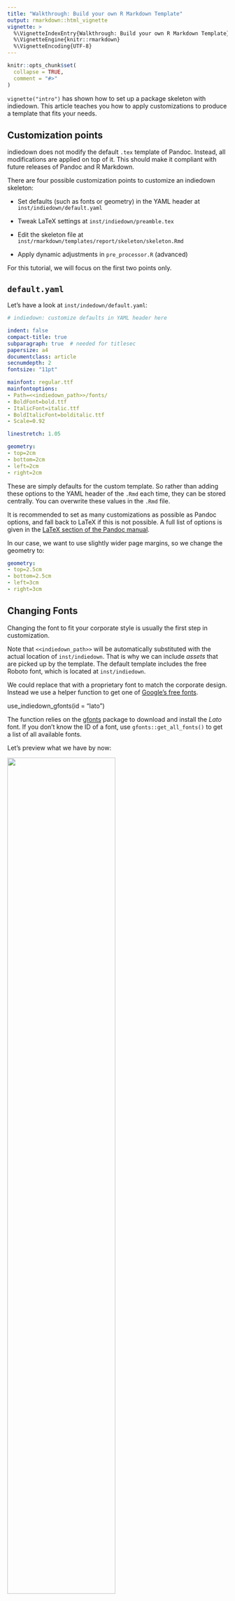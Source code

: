```yaml
---
title: "Walkthrough: Build your own R Markdown Template"
output: rmarkdown::html_vignette
vignette: >
  %\VignetteIndexEntry{Walkthrough: Build your own R Markdown Template}
  %\VignetteEngine{knitr::rmarkdown}
  %\VignetteEncoding{UTF-8}
---
```


```r
knitr::opts_chunk$set(
  collapse = TRUE,
  comment = "#>"
)
```

`vignette("intro")` has shown how to set up a package skeleton with indiedown. This article teaches you how to apply customizations to produce a template that fits your needs.


## Customization points

indiedown does not modify the default `.tex` template of Pandoc. Instead, all modifications are applied on top of it.
This should make it compliant with future releases of Pandoc and R Markdown.

There are four possible customization points to customize an indiedown skeleton:

- Set defaults (such as fonts or geometry) in the YAML header at `inst/indiedown/default.yaml`

- Tweak LaTeX settings at `inst/indiedown/preamble.tex`

- Edit the skeleton file at `inst/rmarkdown/templates/report/skeleton/skeleton.Rmd`

- Apply dynamic adjustments in `pre_processor.R` (advanced)

For this tutorial, we will focus on the first two points only.

## `default.yaml`

Let's have a look at `inst/indedown/default.yaml`:

```yml
# indiedown: customize defaults in YAML header here

indent: false
compact-title: true
subparagraph: true  # needed for titlesec
papersize: a4
documentclass: article
secnumdepth: 2
fontsize: "11pt"

mainfont: regular.ttf
mainfontoptions:
- Path=<<indiedown_path>>/fonts/
- BoldFont=bold.ttf
- ItalicFont=italic.ttf
- BoldItalicFont=bolditalic.ttf
- Scale=0.92

linestretch: 1.05

geometry:
- top=2cm
- bottom=2cm
- left=2cm
- right=2cm
```

These are simply defaults for the custom template. So rather than adding these options to the YAML header of the `.Rmd` each time, they can be stored centrally.
You can overwrite these values in the `.Rmd` file.

It is recommended to set as many customizations as possible as Pandoc options, and fall back to LaTeX if this is not possible.
A full list of options is given in the [LaTeX section of the Pandoc manual](https://pandoc.org/MANUAL.html#variables-for-latex).

In our case, we want to use slightly wider page margins, so we change the geometry to:

```yml
geometry:
- top=2.5cm
- bottom=2.5cm
- left=3cm
- right=3cm
```

## Changing Fonts

Changing the font to fit your corporate style is usually the first step in customization.

Note that `<<indiedown_path>>` will be automatically substituted with the actual location of `inst/indiedown`. That is why we can include *assets* that are picked up by the template. The default template includes the free Roboto font, which is located at `inst/indiedown`.

We could replace that with a proprietary font to match the corporate design.
Instead we use a helper function to get one of [Google's free fonts](https://fonts.google.com).

use_indiedown_gfonts(id = "lato")

The function relies on the [gfonts](https://CRAN.R-project.org/package=gfonts) package to download and install the *Lato* font.
If you don't know the ID of a font, use `gfonts::get_all_fonts()` to get a list of all available fonts.

Let's preview what we have by now:

![](fig/status-1.png){ width=70% }


## `preamble.tex`

Let's turn to the second customization point, `preamble.tex`. This contains LaTeX code that is run at the beginning. Add everything here that cannot be changed in the `default.yaml`. We want to use slightly bigger headers, and change the `titlesec` line to:

```tex
\usepackage[medium]{titlesec}
```

As for `default.yaml`, it supports substitution of `<<indiedown_path>>`, so you could link to images here as well. Generally, you do not want do too many thing here.
Note that the default LaTeX title page is disabled in the default template, for good reason:

```tex
\renewcommand\maketitle{}
```

Instead, we will build our own title page in R now.

## A customized title page.

One of the core principles of indiedown is to keep corporate design elements as R code. That way, elements can be arranged flexibly and adjusted to particular needs.

As a final step, we build a customized title page by modifying the function definition of `R/cd_page_title`. The function writes LaTeX code that will be added to the `.Rmd` when `cd_page_title()` is called.

To make writing of LaTeX code in R easy, we rely on the raw string feature that was added in R 4.0.0. It allows you to write pure LaTeX code in R, without having to escape every `\` by a second `\\`.

If you have to use a version of R that is older, the `read_tex()` function offers an alternative way to write unescaped LaTeX code. See `?read_tex`.

The `indiedown_glue()` helper function uses the [glue](https://CRAN.R-project.org/package=glue) package to substitute variables in the string. That way, variables such as `title` or `subtitle` will be substituted in the LaTeX code.

With `indiedown_path_tex()`, you can also refer to the path of `inst/indiedown`, and use assets from the package. In the example, we use this to include a logo. Now, we don't want to use a logo but rather a photograph of a beautiful parrot. We download the image from [unsplash.com](https://unsplash.com/photos/gGC63oug3iY) in medium quality and store it in `res/mikhail-vasilyev-gGC63oug3iY-unsplash.jpg`. Then, we change the function definition as follows:

```r
cd_page_title <- function(title = default(rmarkdown::metadata$title, "Title"),
                          subtitle = default(rmarkdown::metadata$subtitle, "Subtitle"),
                          date = default(rmarkdown::metadata$date, cd_format_date(Sys.Date()))) {

  img_path <- indiedown_path_tex("res/mikhail-vasilyev-gGC63oug3iY-unsplash.jpg")

  indiedown_glue(
    # R >=4, raw strings allow to write LaTeX without escaping \ etc
    r"(

\vspace*{-3cm}

\begin{center}
\makebox[\textwidth]{\includegraphics[width=\paperwidth]{<<img_path>>}}
\end{center}

\vspace*{2cm}

\noindent \Huge <<title>>

\noindent \huge <<subtitle>>

\vspace*{2cm}

\normalsize

\noindent <<date>>

\clearpage
    )"
  )
}
```

Of course, we could also pass an image path as an argument, so we can choose a different title page in each report.

Building the package again, and running the template `.Rmd`, we get:

![](fig/status-2.png){ width=30% }

## Where to go from here

indiedown provides a framework to easily generate customized R Markdown templates. Templates can be customized by the full power of Pandoc and LaTeX through various points of customization.

This walk-through introduced two of them.
For more details and a description of the third one, see `vignette("customize")`.






